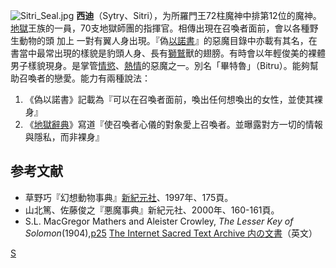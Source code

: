 [[File:Sitri_Seal.jpg|thumb]]
'''西迪'''（Sytry、Sitri），为所羅門王72柱魔神中排第12位的魔神。[[地獄|地獄]]王族的一員，70支地獄師團的指揮官。相傳出現在召喚者面前，會以各種野生動物的頭 加上 一對有翼人身出現。『偽[[以諾書|以諾書]]』的惡魔目錄中亦載有其名，在書當中最常出現的樣貌是豹頭人身、長有[[獅鷲|獅鷲]]獸的翅膀。有時會以年輕俊美的裸體男子樣貌現身。是掌管[[情慾|情慾]]、[[熱情|熱情]]的惡魔之一。別名「畢特魯」（Bitru）。能夠幫助召喚者的戀愛。能力有兩種說法：

# 《偽以諾書》記載為『可以在召喚者面前，喚出任何想喚出的女性，並使其裸身』
# 《[[地獄辭典|地獄辭典]]》寫道『使召喚者心儀的對象愛上召喚者。並曝露對方一切的情報與隱私，而非裸身』

==参考文献==
* 草野巧『幻想動物事典』[[新紀元社|新紀元社]]、1997年、175頁。
* 山北篤、佐藤俊之『悪魔事典』新紀元社、2000年、160-161頁。
* S.L. MacGregor Mathers and Aleister Crowley, ''The Lesser Key of Solomon''(1904),[http://www.sacred-texts.com/grim/lks/lks05.htm p25]{{WebCite|url=https://www.webcitation.org/66dbvepRp?url=http://www.sacred-texts.com/grim/lks/lks05.htm |date=20120403023119 |dateformat=iso }} [http://www.sacred-texts.com/grim/lks/index.htm The Internet Sacred Text Archive 内の文書]{{Wayback|url=http://www.sacred-texts.com/grim/lks/index.htm |date=20101202152038 }}（英文）

{{所罗门七十二柱魔神}}

[[category:所罗门七十二柱魔神|S]]